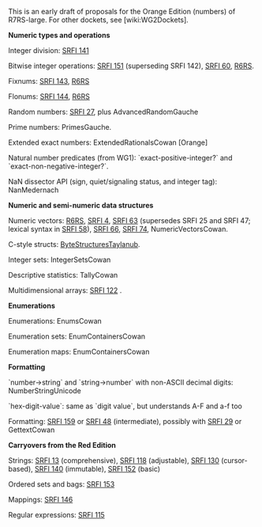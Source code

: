 This is an early draft of proposals for the Orange Edition (numbers) of R7RS-large. For other dockets, see [wiki:WG2Dockets].

'''Numeric types and operations'''

Integer division: [[http://srfi.schemers.org/srfi-141/srfi-141.html|SRFI 141]]

Bitwise integer operations:  [[http://srfi.schemers.org/srfi-151/srfi-151.html|SRFI 151]] (superseding SRFI 142), [[http://srfi.schemers.org/srfi-60/srfi-60.html|SRFI 60]], [[http://www.r6rs.org/final/html/r6rs-lib/r6rs-lib-Z-H-12.html#node_sec_11.4|R6RS]].

Fixnums:  [[http://srfi.schemers.org/srfi-143/srfi-143.html|SRFI 143]], [[http://www.r6rs.org/final/html/r6rs-lib/r6rs-lib-Z-H-12.html#node_sec_11.2|R6RS]]

Flonums:  [[http://srfi.schemers.org/srfi-144/srfi-1443.html|SRFI 144]],
[[http://www.r6rs.org/final/html/r6rs-lib/r6rs-lib-Z-H-12.html#node_sec_11.3|R6RS]]

Random numbers: [[http://srfi.schemers.org/srfi-27/srfi-27.html|SRFI 27]], plus AdvancedRandomGauche

Prime numbers:  PrimesGauche.

Extended exact numbers:  ExtendedRationalsCowan [Orange]

Natural number predicates (from WG1):  `exact-positive-integer?` and `exact-non-negative-integer?`.

NaN dissector API (sign, quiet/signaling status, and integer tag): NanMedernach

'''Numeric and semi-numeric data structures'''

Numeric vectors:  [[http://www.r6rs.org/final/html/r6rs-lib/r6rs-lib-Z-H-3.html#node_chap_2,|R6RS]], [[http://srfi.schemers.org/srfi-4/srfi-4.html|SRFI 4]], [[http://srfi.schemers.org/srfi-63/srfi-63.html|SRFI 63]] (supersedes SRFI 25 and SRFI 47; lexical syntax in [[http://srfi.schemers.org/srfi-58/srfi-58.html|SRFI 58]]), [[http://srfi.schemers.org/srfi-66/srfi-66.html|SRFI 66]], [[http://srfi.schemers.org/srfi-74/srfi-74.html|SRFI 74]], NumericVectorsCowan.

C-style structs:  [[https://github.com/TaylanUB/scheme-bytestructures|ByteStructuresTaylanub]].

Integer sets:  IntegerSetsCowan

Descriptive statistics:  TallyCowan

Multidimensional arrays: [[http://srfi.schemers.org/srfi-122/srfi-122.html|SRFI 122]] .

'''Enumerations'''

Enumerations:  EnumsCowan

Enumeration sets:  EnumContainersCowan

Enumeration maps:  EnumContainersCowan

'''Formatting'''

`number->string` and `string->number` with non-ASCII decimal digits: NumberStringUnicode

`hex-digit-value`: same as `digit value`, but understands A-F and a-f too

Formatting: [[http://srfi.schemers.org/srfi-159/srfi-159.html|SRFI 159]] or [[http://srfi.schemers.org/srfi-48/srfi-48.html|SRFI 48]] (intermediate), possibly with [[http://srfi.schemers.org/srfi-29/srfi-29.html|SRFI 29]] or GettextCowan

'''Carryovers from the Red Edition'''

Strings: [[http://srfi.schemers.org/srfi-13/srfi-13.html|SRFI 13]] (comprehensive), [[http://srfi.schemers.org/srfi-118/srfi-118.html|SRFI 118]] (adjustable), [[http://srfi.schemers.org/srfi-130/srfi-130.html|SRFI 130]] (cursor-based), [[http://srfi.schemers.org/srfi-140/srfi-140.html|SRFI 140]] (immutable), [[http://srfi.schemers.org/srfi-152/srfi-152.html|SRFI 152]] (basic)

Ordered sets and bags:  [[http://srfi.schemers.org/srfi-153/srfi-153.html|SRFI 153]]

Mappings: [[http://srfi.schemers.org/srfi-146/srfi-146.html|SRFI 146]]

Regular expressions: [[http://srfi.schemers.org/srfi-115/srfi-115.html|SRFI 115]]


